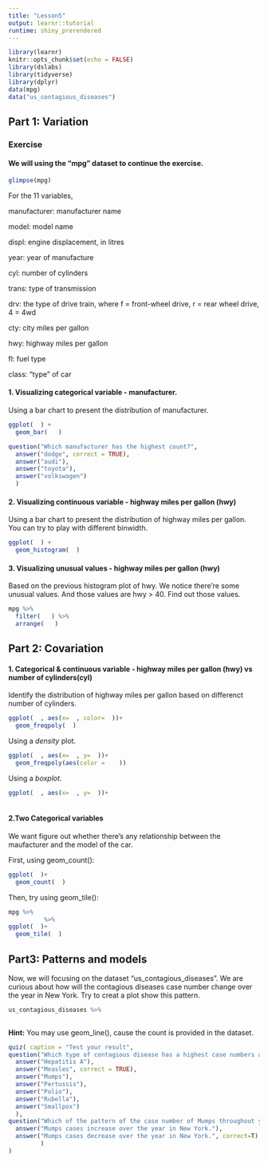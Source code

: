 ---
title: "Lesson5"
output: learnr::tutorial
runtime: shiny_prerendered
---

```{r setup, include=FALSE}
library(learnr)
knitr::opts_chunk$set(echo = FALSE)
library(dslabs)
library(tidyverse)
library(dplyr)
data(mpg)
data("us_contagious_diseases")
```

## Part 1: Variation

### Exercise 

#### We will using the "mpg" dataset to continue the exercise.

```{r mpg, echo=TRUE}
glimpse(mpg)
```
For the 11 variables,

manufacturer: manufacturer name

model: model name

displ: engine displacement, in litres

year: year of manufacture

cyl: number of cylinders

trans: type of transmission

drv: the type of drive train, where f = front-wheel drive, r = rear wheel drive, 4 = 4wd

cty: city miles per gallon

hwy: highway miles per gallon

fl: fuel type

class: "type" of car

#### 1. Visualizing categorical variable - manufacturer.

Using a bar chart to present the distribution of manufacturer.

```{r mpg1, exercise=TRUE}
ggplot(  ) +
  geom_bar(   )
```

```{r mpg1q, echo=FALSE}
question("Which manufacturer has the highest count?",
  answer("dodge", correct = TRUE),
  answer("audi"),
  answer("toyota"),
  answer("volkswagen")
  )
```

#### 2. Visualizing continuous variable -  highway miles per gallon (hwy)

Using a bar chart to present the distribution of highway miles per gallon. You can try to play with different binwidth.

```{r mpg2, exercise=TRUE}
ggplot(  ) + 
  geom_histogram(  )

```

#### 3. Visualizing unusual values - highway miles per gallon (hwy)

Based on the previous histogram plot of hwy. We notice there're some unusual values. And those values are hwy > 40.
Find out those values.

```{r mpg3, exercise=T}
mpg %>%
  filter(   ) %>%
  arrange(   )

```

## Part 2: Covariation

#### 1. Categorical & continuous variable -  highway miles per gallon (hwy) vs number of cylinders(cyl)

Identify the distribution of highway miles per gallon based on differenct number of cylinders.

```{r mpg4, exercise=TRUE}
ggplot(  , aes(x=  , color=  ))+
  geom_freqpoly(  )
```

Using a *density* plot.

```{r mpg5, exercise=TRUE}
ggplot(  , aes(x=  , y=  ))+
  geom_freqpoly(aes(color =    ))
```

Using a *boxplot*.

```{r mpg6, exercise=TRUE}
ggplot(  , aes(x=  , y=  ))+
  
```

#### 2.Two Categorical variables

We want figure out whether there's any relationship between the maufacturer and the model of the car.

First, using geom_count():

```{r mpg7, exercise=TRUE}
ggplot(  )+
  geom_count(  )
```

Then, try using geom_tile():

```{r mpg8, exercise=TRUE}
mpg %>%
          %>%
ggplot(  )+
  geom_tile(  )
```

## Part3: Patterns and models

Now, we will focusing on the dataset "us_contagious_diseases".
We are curious about how will the contagious diseases case number change over the year in New York.
Try to creat a plot show this pattern.

```{r mpg9, exercise=TRUE}
us_contagious_diseases %>%
  
```

<div id="mpg9-hint">
**Hint:** You may use geom_line(), cause the count is provided in the dataset.
</div>

```{r mpg9q, echo=FALSE}
quiz( caption = "Test your result",
question("Which type of contagious disease has a highest case numbers among 1930-1960 in New York?",
  answer("Hepatitis A"),
  answer("Measles", correct = TRUE),
  answer("Mumps"),
  answer("Pertussis"),
  answer("Polio"),
  answer("Rubella"),
  answer("Smallpox")
  ),
question("Which of the pattern of the case number of Mumps throughout year in New York is correct?",
  answer("Mumps cases increase over the year in New York."),
  answer("Mumps cases decrease over the year in New York.", correct=T)
         )
)
```

